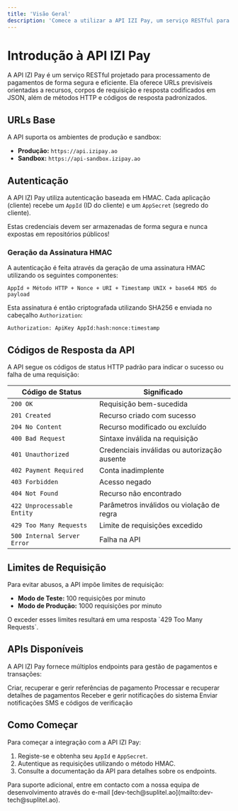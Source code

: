 ```yaml
---
title: 'Visão Geral'
description: 'Comece a utilizar a API IZI Pay, um serviço RESTful para processamento de pagamentos de forma simples e eficiente.'
---
```


# Introdução à API IZI Pay

A API IZI Pay é um serviço RESTful projetado para processamento de pagamentos de forma segura e eficiente. Ela oferece URLs previsíveis orientadas a recursos, corpos de requisição e resposta codificados em JSON, além de métodos HTTP e códigos de resposta padronizados.

## URLs Base

A API suporta os ambientes de produção e sandbox:

- **Produção:** `https://api.izipay.ao`
- **Sandbox:** `https://api-sandbox.izipay.ao`

## Autenticação

A API IZI Pay utiliza autenticação baseada em HMAC. Cada aplicação (cliente) recebe um `AppId` (ID do cliente) e um `AppSecret` (segredo do cliente).

<Warning>
    Estas credenciais devem ser armazenadas de forma segura e nunca expostas em repositórios públicos!
</Warning>

### Geração da Assinatura HMAC

A autenticação é feita através da geração de uma assinatura HMAC utilizando os seguintes componentes:

```plaintext
AppId + Método HTTP + Nonce + URI + Timestamp UNIX + base64 MD5 do payload
```

Esta assinatura é então criptografada utilizando SHA256 e enviada no cabeçalho `Authorization`:

```plaintext
Authorization: ApiKey AppId:hash:nonce:timestamp
```

## Códigos de Resposta da API

A API segue os códigos de status HTTP padrão para indicar o sucesso ou falha de uma requisição:

| Código de Status            | Significado                                      |
|-----------------------------|-------------------------------------------------|
| `200 OK`                    | Requisição bem-sucedida                         |
| `201 Created`               | Recurso criado com sucesso                      |
| `204 No Content`            | Recurso modificado ou excluído                  |
| `400 Bad Request`           | Sintaxe inválida na requisição                  |
| `401 Unauthorized`          | Credenciais inválidas ou autorização ausente    |
| `402 Payment Required`      | Conta inadimplente                              |
| `403 Forbidden`             | Acesso negado                                   |
| `404 Not Found`             | Recurso não encontrado                          |
| `422 Unprocessable Entity`  | Parâmetros inválidos ou violação de regra       |
| `429 Too Many Requests`     | Limite de requisições excedido                  |
| `500 Internal Server Error` | Falha na API                                    |

## Limites de Requisição

Para evitar abusos, a API impõe limites de requisição:

- **Modo de Teste:** 100 requisições por minuto
- **Modo de Produção:** 1000 requisições por minuto

<Warning>
    O exceder esses limites resultará em uma resposta `429 Too Many Requests`.
</Warning>

## APIs Disponíveis

A API IZI Pay fornece múltiplos endpoints para gestão de pagamentos e transações:

<CardGroup cols={2}>
    <Card title="API de Referências" icon="link" href="/api-reference/references/create-reference">
        Criar, recuperar e gerir referências de pagamento
    </Card>
    <Card title="API de Pagamentos" icon="credit-card" href="/api-reference/payments/list-payments">
        Processar e recuperar detalhes de pagamentos
    </Card>
    <Card title="API de Notificações" icon="bell" href="/api-reference/notifications/list-notifications">
        Receber e gerir notificações do sistema
    </Card>
    <Card title="API de SMS" icon="message" href="/api-reference/sms/authentication">
        Enviar notificações SMS e códigos de verificação
    </Card>
</CardGroup>

## Como Começar

Para começar a integração com a API IZI Pay:

1. Registe-se e obtenha seu `AppId` e `AppSecret`.
2. Autentique as requisições utilizando o método HMAC.
3. Consulte a documentação da API para detalhes sobre os endpoints.

<Tip>
    Para suporte adicional, entre em contacto com a nossa equipa de desenvolvimento através do e-mail [dev-tech@suplitel.ao](mailto:dev-tech@suplitel.ao).
</Tip>

